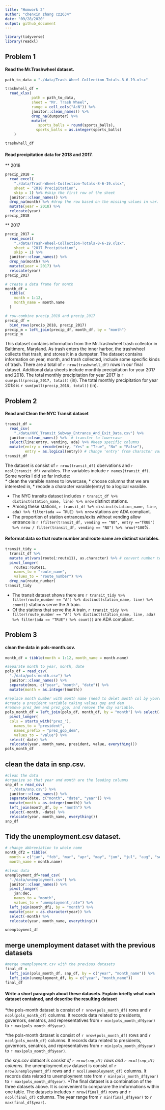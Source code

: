 ```yaml
---
title: "Homwork 2"
author: "chenxin zhang cz2634"
date: "09/28/2020"
output: github_document
---
```


```r
library(tidyverse)
library(readxl)
```

## Problem 1
#### Read the Mr.Trashwheel dataset.

```r
path_to_data = "./data/Trash-Wheel-Collection-Totals-8-6-19.xlsx"
```

```r
trashwhell_df = 
  read_xlsx(
            path = path_to_data,
            sheet = "Mr. Trash Wheel",
            range = cell_cols("A:N")) %>% 
            janitor::clean_names() %>% 
            drop_na(dumpster) %>% 
            mutate(
               sports_balls = round(sports_balls),
              sports_balls = as.integer(sports_balls)
    )
```

```r
trashwhell_df
```


#### Read precipitation data for 2018 and 2017.
** 2018
```r
precip_2018 = 
  read_excel(
    "./data/Trash-Wheel-Collection-Totals-8-6-19.xlsx",
    sheet = "2018 Precipitation",
    skip = 1) %>% #skip the first row of the sheet
  janitor::clean_names() %>%
  drop_na(month) %>% #drop the row based on the missing values in var. 'month'
  mutate(year = 2018) %>%
  relocate(year)
precip_2018
```
** 2017
```r
precip_2017 = 
  read_excel(
    "./data/Trash-Wheel-Collection-Totals-8-6-19.xlsx",
    sheet = "2017 Precipitation",
    skip = 1) %>% 
  janitor::clean_names() %>%
  drop_na(month) %>% 
  mutate(year = 2017) %>%
  relocate(year)
precip_2017
```

```r
# create a data frame for month
month_df = 
  tibble(
    month = 1:12, 
    month_name = month.name
  )
```

```r
# row-combine precip_2018 and precip_2017
precip_df = 
  bind_rows(precip_2018, precip_2017) 
precip_m = left_join(precip_df, month_df, by = "month") 
precip_m 
```


 This dataset contains information from the Mr.Trashwheel trash collector in Baltimore, Maryland. As trash enters the  inner harbor, the trashwheel collects that trash, and stores it in a dumpster. The dataset contains information on year, month, and trash collected, include some specific kinds of trash. There are a total of `r nrow(trashwhell_df)` rows in our final dataset. Additional data sheets include monthly precipitation for year 2017 and 2018. The total monthly precipitation for year 2017 is `r sum(pull(precip_2017, total))` (in). The total monthly precipitation for year 2018 is `r sum(pull(precip_2018, total))` (in). 

## Problem 2

#### Read and Clean the NYC Transit dataset

```r
transit_df = 
  read_csv(
    "./data/NYC_Transit_Subway_Entrance_And_Exit_Data.csv") %>% 
  janitor::clean_names() %>%  # transfer to lowercase
  select(line:entry, vending, ada) %>% #keep specific columns
  mutate(entry = recode(entry, "Yes" = "True", "No" = "False"),
         entry = as.logical(entry)) # change 'entry' from charactor variable to logical variable
transit_df
```

The dataset is consist of `r nrow(transit_df)` obervations and `r ncol(transit_df)` varaibles. The variables include `r names(transit_df)`. Some works I did so far include:  
* clean the varaible names to lowercase, 
* choose columns that we are interested in, 
* recode a character varaible(entry) to a logical varaible.

* The NYC transits dataset includes `r transit_df %>% distinct(station_name, line) %>% nrow ` distinct stations. 
* Among these stations, `r transit_df %>% distinct(station_name, line, ada) %>% filter(ada == TRUE) %>% nrow ` stations are ADA compliant. 
* The proportion of station entrances/exits without vending allow entrance is `r (filter(transit_df, vending == "NO", entry =="TRUE") %>% nrow / filter(transit_df, vending == "NO") %>% nrow)*100`%.

#### Reformat data so that route number and route name are distinct variables.

```r
transit_tidy = 
  transit_df %>% 
  mutate_at(vars(route1:route11), as.character) %>% # convert number to character
  pivot_longer(
    route1:route11,
    names_to = "route_name",
    values_to = "route_number") %>% 
  drop_na(route_number)
transit_tidy
```

* The transit dataset shows there are `r transit_tidy %>% filter(route_number == "A") %>% distinct(station_name, line) %>% count()` stations serve the A train.
* Of the stations that serve the A train, `r transit_tidy %>% filter(route_number == "A") %>% distinct(station_name, line, ada) %>% filter(ada == "TRUE") %>% count()` are ADA compliant.

## Problem 3
#### clean the data in pols-month.csv.

```r
month_df = tibble(month = 1:12, month_name = month.name)
```

```r
#separate month to year, month, date
pols_df = read_csv(
  "./data/pols-month.csv") %>% 
  janitor::clean_names() %>% 
  separate(mon, c("year", "month", "date")) %>%
  mutate(month = as.integer(month)) 
```

```r
#replace month number with month name (need to delet month col by yourself.)
#create a president variable taking values gop and dem
#remove prez_dem and prez_gop; and remove the day variable.
pols_month_df = left_join(pols_df, month_df, by = "month") %>% select(-month) %>% 
  pivot_longer(
  cols = starts_with("prez_"),
    names_to = "president",
    names_prefix = "prez_gop_dem",
    values_to = "value") %>% 
  select(-date) %>% 
  relocate(year, month_name, president, value, everything()) 
pols_month_df
```

## clean the data in snp.csv.

```r
#clean the data
#organize so that year and month are the leading columns
snp_df = read_csv(
  "./data/snp.csv") %>% 
  janitor::clean_names() %>% 
  separate(date, c("month", "date", "year")) %>%
  mutate(month = as.integer(month)) %>% 
  left_join(month_df, by = "month") %>% 
  select(-month, -date) %>% 
  relocate(year, month_name, everything())
snp_df
```

## Tidy the unemployment.csv dataset.

```r
# change abbreviation to whole name
month_df2 = tibble(
  month = c("jan", "feb", "mar", "apr", "may", "jun", "jul", "aug", "sep", "oct", "nov", "dec"),
  month_name = month.name)
```

```r
#clean data
unemployment_df=read_csv(
  "./data/unemployment.csv") %>% 
  janitor::clean_names() %>% 
  pivot_longer(
    jan:dec,
    names_to = "month",
    values_to = "unemployment_rate") %>% 
  left_join(month_df2, by = "month") %>% 
  mutate(year = as.character(year)) %>% 
  select(-month) %>% 
  relocate(year, month_name, everything())

unemployment_df
```
## merge unemployment dataset with the previous datasets

```r
#merge unemployment.csv with the previous datasets
final_df = 
  left_join(pols_month_df, snp_df, by = c("year", "month_name")) %>% 
  left_join(unemployment_df, by = c("year", "month_name"))
final_df
```

#### Write a short paragraph about these datasets. Explain briefly what each dataset contained, and describe the resulting dataset

*the pols-month dataset is consist of `r nrow(pols_month_df)` rows and `r ncol(pols_month_df)` columns. It records data related to presidents, governors, senatros, and representatives from `r min(pols_month_df$year)` to `r max(pols_month_df$year)`.

*the pols-month dataset is consist of `r nrow(pols_month_df)` rows and `r ncol(pols_month_df)` columns. It records data related to presidents, governors, senatros, and representatives from `r min(pols_month_df$year)` to `r max(pols_month_df$year)`.

*the snp.csv dataset is consist of `r nrow(snp_df)` rows and `r ncol(snp_df)` columns. 
*the unemployment.csv dataset is consist of `r nrow(unemployment_df)` rows and `r ncol(unemployment_df)` columns. It records data related to unemployment rate from `r min(pols_month_df$year)` to `r max(pols_month_df$year)`.
*The final dataset is a combination of the three datasets above. It is comvenient to comparare the imformations within one table. The datasets includes `r nrow(final_df)` rows and `r ncol(final_df)` columns. The year range from `r min(final_df$year)` to `r max(final_df$year)`.








